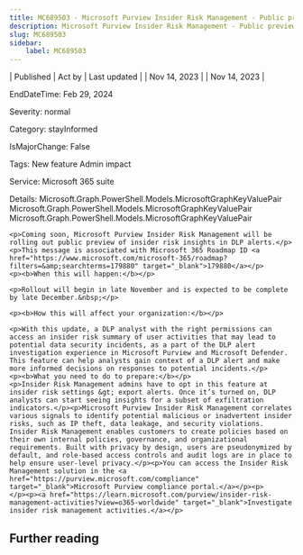```yaml
---
title: MC689503 - Microsoft Purview Insider Risk Management - Public preview of insider risk insights in DLP alerts
description: Microsoft Purview Insider Risk Management - Public preview of insider risk insights in DLP alerts
slug: MC689503
sidebar:
    label: MC689503
---
```



| Published | Act by | Last updated |
| Nov 14, 2023 |  | Nov 14, 2023 |

EndDateTime: Feb 29, 2024

Severity: normal

Category: stayInformed

IsMajorChange: False

Tags: New feature Admin impact

Service: Microsoft 365 suite

Details: Microsoft.Graph.PowerShell.Models.MicrosoftGraphKeyValuePair Microsoft.Graph.PowerShell.Models.MicrosoftGraphKeyValuePair Microsoft.Graph.PowerShell.Models.MicrosoftGraphKeyValuePair

```
<p>Coming soon, Microsoft Purview Insider Risk Management will be rolling out public preview of insider risk insights in DLP alerts.</p>
<p>This message is associated with Microsoft 365 Roadmap ID <a href="https://www.microsoft.com/microsoft-365/roadmap?filters=&amp;searchterms=179880" target="_blank">179880</a></p>
<p><b>When this will happen:</b></p>

<p>Rollout will begin in late November and is expected to be complete by late December.&nbsp;</p>

<p><b>How this will affect your organization:</b></p>

<p>With this update, a DLP analyst with the right permissions can access an insider risk summary of user activities that may lead to potential data security incidents, as a part of the DLP alert investigation experience in Microsoft Purview and Microsoft Defender. This feature can help analysts gain context of a DLP alert and make more informed decisions on responses to potential incidents.</p>
<p><b>What you need to do to prepare:</b></p>
<p>Insider Risk Management admins have to opt in this feature at insider risk settings &gt; export alerts. Once it’s turned on, DLP analysts can start seeing insights for a subset of exfiltration indicators.</p><p>Microsoft Purview Insider Risk Management correlates various signals to identify potential malicious or inadvertent insider risks, such as IP theft, data leakage, and security violations. Insider Risk Management enables customers to create policies based on their own internal policies, governance, and organizational requirements. Built with privacy by design, users are pseudonymized by default, and role-based access controls and audit logs are in place to help ensure user-level privacy.</p><p>You can access the Insider Risk Management solution in the <a href="https://purview.microsoft.com/compliance" target="_blank">Microsoft Purview compliance portal.</a></p><p> 
</p><p><a href="https://learn.microsoft.com/purview/insider-risk-management-activities?view=o365-worldwide" target="_blank">Investigate insider risk management activities.</a></p>
```

## Further reading
